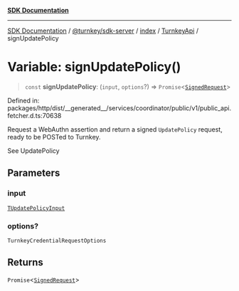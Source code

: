 [**SDK Documentation**](../../../../../../README.mdx)

***

[SDK Documentation](../../../../../../packages.mdx) / [@turnkey/sdk-server](../../../../README.mdx) / [index](../../../README.mdx) / [TurnkeyApi](../README.mdx) / signUpdatePolicy

# Variable: signUpdatePolicy()

> `const` **signUpdatePolicy**: (`input`, `options`?) => `Promise`\<[`SignedRequest`](../../../../../http/index/type-aliases/SignedRequest.mdx)\>

Defined in: packages/http/dist/\_\_generated\_\_/services/coordinator/public/v1/public\_api.fetcher.d.ts:70638

Request a WebAuthn assertion and return a signed `UpdatePolicy` request, ready to be POSTed to Turnkey.

See UpdatePolicy

## Parameters

### input

[`TUpdatePolicyInput`](../type-aliases/TUpdatePolicyInput.mdx)

### options?

`TurnkeyCredentialRequestOptions`

## Returns

`Promise`\<[`SignedRequest`](../../../../../http/index/type-aliases/SignedRequest.mdx)\>
